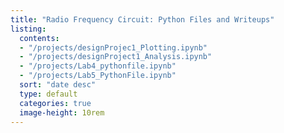 ```yaml
---
title: "Radio Frequency Circuit: Python Files and Writeups"
listing:
  contents:
  - "/projects/designProjec1_Plotting.ipynb"
  - "/projects/designProject1_Analysis.ipynb"
  - "/projects/Lab4_pythonfile.ipynb"
  - "/projects/Lab5_PythonFile.ipynb"
  sort: "date desc"
  type: default
  categories: true
  image-height: 10rem
---
```


